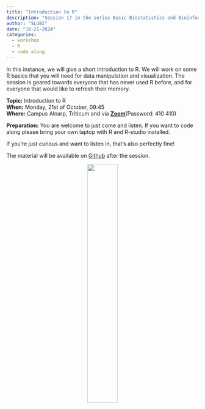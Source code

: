 ```yaml
---
title: "Introduction to R"
description: "Session 17 in the series Basic Biostatistics and Bioinformatics"
author: "SLUBI"
date: "10-21-2024"
categories:
  - workshop
  - R
  - code along
---
```


In this instance, we will give a short introduction to R. We will work on some R basics that you will need for data manipulation and visualization. The session is geared towards everyone that has never used R before, and for everyone that would like to refresh their memory.

**Topic:** Introduction to R \
**When:** Monday, 21st of October, 09:45 \
**Where:** Campus Alnarp, Triticum
and via **[Zoom](https://slu-se.zoom.us/j/69486568642)**(Password: 410 410)

**Preparation:**
You are welcome to just come and listen. If you want to code along please bring your own laptop with R and R-studio installed. 

If you’re just curious and want to listen in, that’s also perfectly fine!
 

The material will be available on [Github](https://github.com/SLUBioinformaticsInfrastructure/Three_Bees_Workshop_Series) after the session.

<center>
![](../../../images/3bees_fulltext_ampersand2.png){.class width=40%}